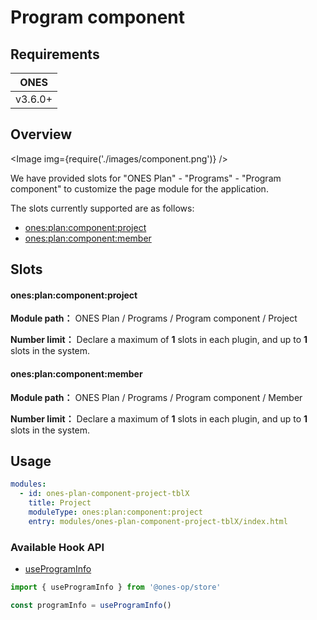 
# Program component

## Requirements

| **ONES** |
| :------: |
| v3.6.0+  |

## Overview

<Image img={require('./images/component.png')} />

We have provided slots for "ONES Plan" - "Programs" - "Program component" to customize the page module for the application.

The slots currently supported are as follows:

- [ones:plan:component:project](#onesplancomponentproject)
- [ones:plan:component:member](#onesplancomponentmember)

## Slots

#### ones:plan:component:project

**Module path：** ONES Plan / Programs / Program component / Project

**Number limit：** Declare a maximum of **1** slots in each plugin, and up to **1** slots in the system.

#### ones:plan:component:member

**Module path：** ONES Plan / Programs / Program component / Member

**Number limit：** Declare a maximum of **1** slots in each plugin, and up to **1** slots in the system.

## Usage

```yaml
modules:
  - id: ones-plan-component-project-tblX
    title: Project
    moduleType: ones:plan:component:project
    entry: modules/ones-plan-component-project-tblX/index.html
```

### Available Hook API

- [useProgramInfo](../../../../../reference/packages/store/store.md#useProgramInfo)

```ts
import { useProgramInfo } from '@ones-op/store'

const programInfo = useProgramInfo()
```
